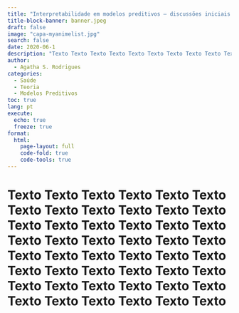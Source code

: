 ```yaml
---
title: "Interpretabilidade em modelos preditivos – discussões iniciais na área da saúde"
title-block-banner: banner.jpeg
draft: false
image: "capa-myanimelist.jpg"
search: false
date: 2020-06-1
description: "Texto Texto Texto Texto Texto Texto Texto Texto Texto Texto Texto Texto Texto Texto Texto Texto Texto Texto Texto Texto Texto Texto Texto Texto Texto Texto Texto Texto Texto Texto Texto Texto Texto Texto Texto Texto Texto Texto Texto Texto Texto Texto Texto Texto Texto Texto Texto Texto"
author: 
  - Agatha S. Rodrigues
categories: 
  - Saúde
  - Teoria
  - Modelos Preditivos
toc: true
lang: pt
execute:
  echo: true
  freeze: true
format: 
  html:
    page-layout: full
    code-fold: true
    code-tools: true
---
```


# Texto Texto Texto Texto Texto Texto Texto Texto Texto Texto Texto Texto Texto Texto Texto Texto Texto Texto Texto Texto Texto Texto Texto Texto Texto Texto Texto Texto Texto Texto Texto Texto Texto Texto Texto Texto Texto Texto Texto Texto Texto Texto Texto Texto Texto Texto Texto Texto